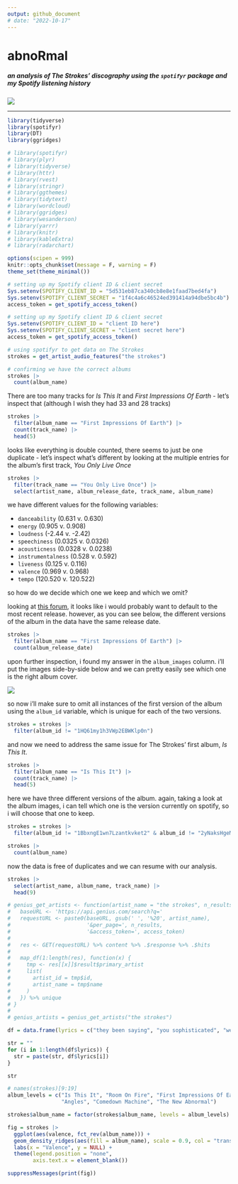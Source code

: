 ```yaml
---
output: github_document
# date: "2022-10-17"
---
```


# abnoRmal
##### an analysis of The Strokes' discography using the `spotifyr` package and my Spotify listening history

![](strokes_reptilia_narrow.png)

___

```r
library(tidyverse)
library(spotifyr)
library(DT)
library(ggridges)

# library(spotifyr)
# library(plyr)
# library(tidyverse)
# library(httr)
# library(rvest)
# library(stringr)
# library(ggthemes)
# library(tidytext)
# library(wordcloud)
# library(ggridges)
# library(wesanderson)
# library(yarrr)
# library(knitr)
# library(kableExtra)
# library(radarchart)

options(scipen = 999)
knitr::opts_chunk$set(message = F, warning = F)
theme_set(theme_minimal())
```

```r
# setting up my Spotify client ID & client secret
Sys.setenv(SPOTIFY_CLIENT_ID = "5d531eb87ca340cb8e8e1faad7bed4fa")
Sys.setenv(SPOTIFY_CLIENT_SECRET = "1f4c4a6c46524ed391414a94dbe5bc4b")
access_token = get_spotify_access_token()
```

```r
# setting up my Spotify client ID & client secret
Sys.setenv(SPOTIFY_CLIENT_ID = "client ID here")
Sys.setenv(SPOTIFY_CLIENT_SECRET = "client secret here")
access_token = get_spotify_access_token()
```

```r
# using spotifyr to get data on The Strokes
strokes = get_artist_audio_features("the strokes")

# confirming we have the correct albums
strokes |>
  count(album_name)
```

There are too many tracks for *Is This It* and *First Impressions Of Earth* - let's inspect that (although I wish they had 33 and 28 tracks)

```r
strokes |>
  filter(album_name == "First Impressions Of Earth") |>
  count(track_name) |>
  head(5)
```

looks like everything is double counted, there seems to just be one duplicate - let's inspect what's different by looking at the multiple entries for the album's first track, *You Only Live Once*

```r
strokes |>
  filter(track_name == "You Only Live Once") |>
  select(artist_name, album_release_date, track_name, album_name)
```

we have different values for the following variables:

- `danceability` (0.631 v. 0.630)
- `energy` (0.905 v. 0.908)
- `loudness` (-2.44 v. -2.42)
- `speechiness` (0.0325 v. 0.0326)
- `acousticness` (0.0328 v. 0.0238)
- `instrumentalness` (0.528 v. 0.592)
- `liveness` (0.125 v. 0.116)
- `valence` (0.969 v. 0.968)
- `tempo` (120.520 v. 120.522)

so how do we decide which one we keep and which we omit?

looking at [this forum](https://community.spotify.com/t5/iOS-iPhone-iPad/Duplicates-of-the-same-albums/td-p/4542505), it looks like i would probably want to default to the most recent release. however, as you can see below, the different versions of the album in the data have the same release date.

```r
strokes |>
  filter(album_name == "First Impressions Of Earth") |>
  count(album_release_date)
```

upon further inspection, i found my answer in the `album_images` column. i'll put the images side-by-side below and we can pretty easily see which one is the right album cover.

![](fioe side by side.png)

so now i'll make sure to omit all instances of the first version of the album using the `album_id` variable, which is unique for each of the two versions.

```r
strokes = strokes |>
  filter(album_id != "1HQ61my1h3VWp2EBWKlp0n")
```

and now we need to address the same issue for The Strokes' first album, *Is This It*.

```r
strokes |>
  filter(album_name == "Is This It") |>
  count(track_name) |>
  head(5)
```

here we have three different versions of the album. again, taking a look at the album images, i can tell which one is the version currently on spotify, so i will choose that one to keep.

```r
strokes = strokes |>
  filter(album_id != "1BbxngE1wn7Lzantkvket2" & album_id != "2yNaksHgeMQM9Quse463b5")

strokes |>
  count(album_name)
```

now the data is free of duplicates and we can resume with our analysis.

```r
strokes |>
  select(artist_name, album_name, track_name) |>
  head(9)
```

```r
# genius_get_artists <- function(artist_name = "the strokes", n_results = 10) {
#   baseURL <- 'https://api.genius.com/search?q='
#   requestURL <- paste0(baseURL, gsub(' ', '%20', artist_name),
#                        '&per_page=', n_results,
#                        '&access_token=', access_token)
#   
#   res <- GET(requestURL) %>% content %>% .$response %>% .$hits
#   
#   map_df(1:length(res), function(x) {
#     tmp <- res[[x]]$result$primary_artist
#     list(
#       artist_id = tmp$id,
#       artist_name = tmp$name
#     )
#   }) %>% unique
# }
# 
# genius_artists = genius_get_artists("the strokes")
```

```r
df = data.frame(lyrics = c("they been saying", "you sophisticated", "we can't help it"))

str = ""
for (i in 1:length(df$lyrics)) {
  str = paste(str, df$lyrics[i])
}

str
```

```r
# names(strokes)[9:19]
album_levels = c("Is This It", "Room On Fire", "First Impressions Of Earth",
                 "Angles", "Comedown Machine", "The New Abnormal")

strokes$album_name = factor(strokes$album_name, levels = album_levels)

fig = strokes |>
  ggplot(aes(valence, fct_rev(album_name))) +
  geom_density_ridges(aes(fill = album_name), scale = 0.9, col = "transparent", alpha = 0.75) +
  labs(x = "Valence", y = NULL) +
  theme(legend.position = "none",
        axis.text.x = element_blank())

suppressMessages(print(fig))
```






























